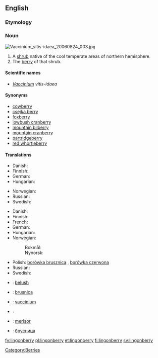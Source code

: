 {{wikipedia|vaccinium vitis-idaea}}
==English==

===Etymology===
{{compound|lingon|berry}}
===Noun===
[[File:Vaccinium_vitis-idaea_20060824_003.jpg|thumb|right]]
{{en-noun|lingonberries}}

# A [[shrub]] native of the cool temperate areas of northern hemisphere.
# The [[berry]] of that shrub.

====Scientific names====
* ''[[Vaccinium]] vitis-idaea''

====Synonyms====
* [[cowberry]]
* [[csejka berry]]
* [[foxberry]]
* [[lowbush cranberry]]
* [[mountain bilberry]]
* [[mountain cranberry]]
* [[partridgeberry]]
* [[red whortleberry]]

====Translations====
{{trans-top|shrub}}
* Danish: {{t-|da|tyttebær|c}}
* Finnish: {{t+|fi|puolukka}}
* German: {{t+|de|Preiselbeere|f}}
* Hungarian: {{t-|hu|vörös áfonya}}
{{trans-mid}}
* Norwegian: {{t|no|tyttebærlyng|m}}
* Russian: {{t|ru|брусника|f|tr=brusníka}}
* Swedish: {{t+|sv|lingon|n}}
{{trans-bottom}}

{{trans-top|berry}}
* Danish: {{t-|da|tyttebær|n}}
* Finnish: {{t+|fi|puolukka}}
* French: {{t|fr|airelle rouge|m}}
* German: {{t+|de|Preiselbeere|f}}
* Hungarian: {{t-|hu|vörös áfonya}}
* Norwegian:
*: Bokmål: {{t|no|tyttebær|n}}
*: Nynorsk: {{t|nn|tytebær|n|xs=Norwegian Nynorsk}}
{{trans-mid}}
* Polish: [[borówka brusznica]] {{f}}, [[borówka czerwona]] {{f}}
* Russian: {{t|ru|брусника|f|tr=brusníka}}
* Swedish: {{t+|sv|lingon|n}}
{{trans-bottom}}

{{checktrans-top}}
* {{ttbc|sq}}: [[belush]] {{m}}
* {{ttbc|sh}}: [[brusnica]] {{f}}
* {{ttbc|la}}: [[vaccinium]] {{n}}
{{trans-mid}}
* {{ttbc|se}}: {{tø|se|jokŋa}}
* {{ttbc|ro}}: [[merişor]] {{m}}
* {{ttbc|sh}}: [[брусница]] {{f}}
{{trans-bottom}}

[[fy:lingonberry]]
[[pl:lingonberry]]
[[et:lingonberry]]
[[fi:lingonberry]]
[[sv:lingonberry]]
[[Category:Berries]]